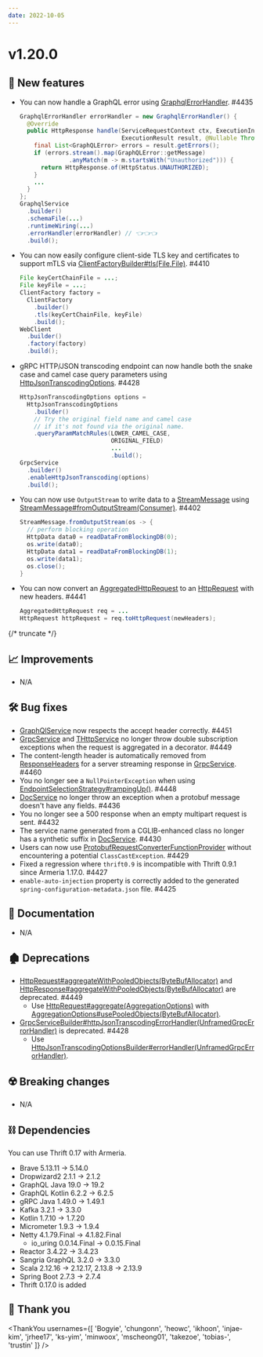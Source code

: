```yaml
---
date: 2022-10-05
---
```


# v1.20.0

## 🌟 New features

- You can now handle a GraphQL error using [GraphqlErrorHandler](type). #4435
  ```java
  GraphqlErrorHandler errorHandler = new GraphqlErrorHandler() {
    @Override
    public HttpResponse handle(ServiceRequestContext ctx, ExecutionInput input,
                               ExecutionResult result, @Nullable Throwable cause) {
      final List<GraphQLError> errors = result.getErrors();
      if (errors.stream().map(GraphQLError::getMessage)
                .anyMatch(m -> m.startsWith("Unauthorized"))) {
        return HttpResponse.of(HttpStatus.UNAUTHORIZED);
      }
      ...
    }
  };
  GraphqlService
    .builder()
    .schemaFile(...)
    .runtimeWiring(...)
    .errorHandler(errorHandler) // 👈👈👈
    .build();
  ```

- You can now easily configure client-side TLS key and certificates to support mTLS via
  [ClientFactoryBuilder#tls(File,File)](type). #4410
  ```java
  File keyCertChainFile = ...;
  File keyFile = ...;
  ClientFactory factory =
    ClientFactory
      .builder()
      .tls(keyCertChainFile, keyFile)
      .build();
  WebClient
    .builder()
    .factory(factory)
    .build();
  ```

- gRPC HTTP/JSON transcoding endpoint can now handle both the snake case and camel case query parameters
  using [HttpJsonTranscodingOptions](type). #4428
  ```java
  HttpJsonTranscodingOptions options =
    HttpJsonTranscodingOptions
      .builder()
      // Try the original field name and camel case
      // if it's not found via the original name.
      .queryParamMatchRules(LOWER_CAMEL_CASE,
                            ORIGINAL_FIELD)
                            ...
                            .build();
  GrpcService
    .builder()
    .enableHttpJsonTranscoding(options)
    .build();
  ```

- You can now use `OutputStream` to write data to a [StreamMessage](type) using
  [StreamMessage#fromOutputStream(Consumer)](type). #4402
  ```java
  StreamMessage.fromOutputStream(os -> {
    // perform blocking operation
    HttpData data0 = readDataFromBlockingDB(0);
    os.write(data0);
    HttpData data1 = readDataFromBlockingDB(1);
    os.write(data1);
    os.close();
  }
  ```

- You can now convert an [AggregatedHttpRequest](type) to an [HttpRequest](type) with new headers. #4441
  ```java
  AggregatedHttpRequest req = ...
  HttpRequest httpRequest = req.toHttpRequest(newHeaders);
  ```

{/* truncate */}

## 📈 Improvements

- N/A

## 🛠️ Bug fixes

- [GraphQlService](type) now respects the accept header correctly. #4451
- [GrpcService](type) and [THttpService](type) no longer throw double subscription exceptions when
  the request is aggregated in a decorator. #4449
- The content-length header is automatically removed from [ResponseHeaders](type) for a server
  streaming response in [GrpcService](type). #4460
- You no longer see a `NullPointerException` when using [EndpointSelectionStrategy#rampingUp()](type). #4448
- [DocService](type) no longer throw an exception when a protobuf message doesn't have any fields. #4436
- You no longer see a 500 response when an empty multipart request is sent. #4432
- The service name generated from a CGLIB-enhanced class no longer has a synthetic suffix in
  [DocService](type). #4430
- Users can now use [ProtobufRequestConverterFunctionProvider](type) without encountering a potential
  `ClassCastException`. #4429
- Fixed a regression where `thrift0.9` is incompatible with Thrift 0.9.1 since Armeria 1.17.0. #4427
- `enable-auto-injection` property is correctly added to the generated `spring-configuration-metadata.json`
  file. #4425

## 📃 Documentation

- N/A

## 🏚️ Deprecations

- [HttpRequest#aggregateWithPooledObjects(ByteBufAllocator)](type) and
  [HttpResponse#aggregateWithPooledObjects(ByteBufAllocator)](type) are deprecated. #4449
  - Use [HttpRequest#aggregate(AggregationOptions)](type) with
    [AggregationOptions#usePooledObjects(ByteBufAllocator)](type).
- [GrpcServiceBuilder#httpJsonTranscodingErrorHandler(UnframedGrpcErrorHandler)](type) is deprecated. #4428
  - Use [HttpJsonTranscodingOptionsBuilder#errorHandler(UnframedGrpcErrorHandler)](type).

## ☢️ Breaking changes

- N/A

## ⛓ Dependencies

You can use Thrift 0.17 with Armeria.
- Brave 5.13.11 → 5.14.0
- Dropwizard2 2.1.1 → 2.1.2
- GraphQL Java 19.0 → 19.2
- GraphQL Kotlin 6.2.2 → 6.2.5
- gRPC Java 1.49.0 → 1.49.1
- Kafka 3.2.1 → 3.3.0
- Kotlin 1.7.10 → 1.7.20
- Micrometer 1.9.3 → 1.9.4
- Netty 4.1.79.Final → 4.1.82.Final
  - io_uring 0.0.14.Final → 0.0.15.Final
- Reactor 3.4.22 → 3.4.23
- Sangria GraphQL 3.2.0 → 3.3.0
- Scala 2.12.16 → 2.12.17, 2.13.8 → 2.13.9
- Spring Boot 2.7.3 → 2.7.4
- Thrift 0.17.0 is added

## 🙇 Thank you

<ThankYou usernames={[
  'Bogyie',
  'chungonn',
  'heowc',
  'ikhoon',
  'injae-kim',
  'jrhee17',
  'ks-yim',
  'minwoox',
  'mscheong01',
  'takezoe',
  'tobias-',
  'trustin'
]} />